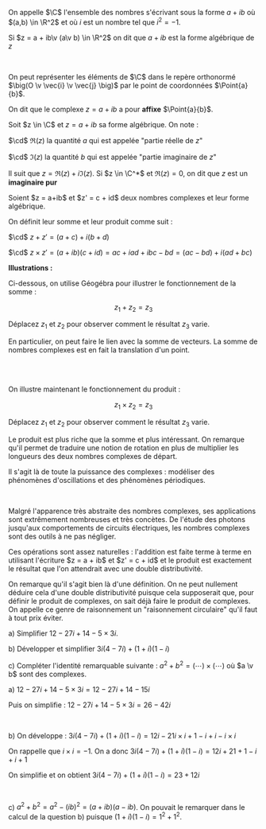 


<Item type='definition' titre='les nombres complexes' searchDesc="forme algébrique affixe">

On appelle $\C$ l'ensemble des nombres s'écrivant sous la forme $a+ib$ où $(a,b) \in \R^2$ et où $i$ est un nombre tel que $i^2 = -1$. 

Si $z = a + ib\v (a\v b) \in \R^2$ on dit que $a + ib$ est la forme algébrique de $z$

<br/>

On peut représenter les éléments de $\C$ dans le repère orthonormé $\big(O \v \vec{i} \v \vec{j} \big)$ par le point de coordonnées $\Point{a}{b}$. 

On dit que le complexe $z = a + ib$ a pour **affixe** $\Point{a}{b}$.
</Item>


<Item type='definition' titre="partie réelle et imaginaire d'un nombre complexe">

Soit $z \in \C$ et $z = a + ib$ sa forme algébrique. On note :

$\cd$ $\Re(z)$ la quantité $a$ qui est appelée "partie réelle de $z$"

$\cd$ $\Im(z)$ la quantité $b$ qui est appelée "partie imaginaire de $z$"

Il suit que $z = \Re(z) + i\Im(z)$. Si $z \in \C^*$ et $\Re(z) = 0$, on dit que $z$ est un **imaginaire pur** 
</Item>

<Item type='definition' titre='opérations entre complexes' searchDesc="addition multiplication produit somme">
Soient $z = a+ib$ et $z' = c + id$ deux nombres complexes et leur forme algébrique. 

On définit leur somme et leur produit comme suit :

$\cd$ $z + z' = (a+c) + i(b+d)$

$\cd$ $z \times z' = (a+ib)(c+id) = ac + iad + ibc - bd = (ac - bd) + i(ad + bc)$
</Item>


**Illustrations :**

<Fil>
Ci-dessous, on utilise Géogébra pour illustrer le fonctionnement de la somme :

$$
z_1 + z_2 = z_3
$$

Déplacez $z_1$ et $z_2$ pour observer comment le résultat $z_3$ varie.

<Somme></Somme>

En particulier, on peut faire le lien avec la somme de vecteurs. La somme de nombres complexes est en fait la translation d'un point.

<br/>

<br/>

On illustre maintenant le fonctionnement du produit :

$$
z_1 \times z_2 = z_3
$$

Déplacez $z_1$ et $z_2$ pour observer comment le résultat $z_3$ varie.

<Prod></Prod>

Le produit est plus riche que la somme et plus intéressant. On remarque qu'il permet de traduire une notion de rotation en plus de multiplier les longueurs des deux nombres complexes de départ.

Il s'agit là de toute la puissance des complexes : modéliser des phénomènes d'oscillations et des phénomènes périodiques.

<br/>

Malgré l'apparence très abstraite des nombres complexes, ses applications sont extrêmement nombreuses et très concètes. De l'étude des photons jusqu'aux comportements de circuits électriques, les nombres complexes sont des outils à ne pas négliger.

</Fil>


<Remarque titre=''>
Ces opérations sont assez naturelles : l'addition est faite terme à terme en utilisant l'écriture $z = a + ib$ et $z' = c + id$ et le produit est exactement le résultat que l'on attendrait avec une double distributivité. 

<br/>

On remarque qu'il s'agit bien là d'une définition. On ne peut nullement déduire cela d'une double distributivité puisque cela supposerait que, pour définir le produit de complexes, on sait déjà faire le produit de complexes. On appelle ce genre de raisonnement un "raisonnement circulaire" qu'il faut à tout prix éviter.
</Remarque>

<Exercice titre=''>

a\) Simplifier $12 - 27 i + 14 -5 \times 3i$.

b\) Développer et simplifier $3i(4 -  7i) + (1 + i)(1-i)$

c\) Compléter l'identité remarquable suivante : $a^2 + b^2 = (\dotsm) \times (\dotsm)$ où $a \v b$ sont des complexes.

</Exercice>

<Hideable type='solution' titre=''>

a\)  $12 - 27 i + 14 -5 \times 3i = 12 - 27i + 14 -15i$

Puis on simplifie : $12 - 27 i + 14 -5 \times 3i = 26 - 42i$

<br/>

b\) On développe : $3i(4 -  7i) + (1 + i)(1-i) = 12i - 21 i \times i + 1 - i + i - i \times i$

On rappelle que $i \times i = -1$. On a donc $3i(4 -  7i) + (1 + i)(1-i) = 12i + 21 + 1 -i + i + 1$

On simplifie et on obtient $3i(4 -  7i) + (1 + i)(1-i) = 23 + 12i$

<br/>

c\) $a^2 + b^2 = a^2 - (ib)^2 = (a+ib)(a-ib)$. On pouvait le remarquer dans le calcul de la question b\) puisque $(1 + i)(1-i) = 1^2 + 1^2$.

</Hideable>